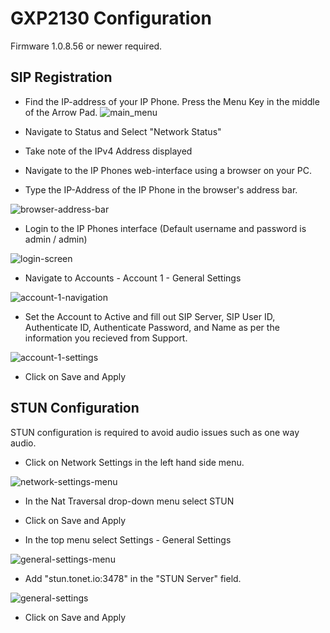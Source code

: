 
# GXP2130 Configuration

<Callout emoji="⚠">
  Firmware 1.0.8.56 or newer required.
</Callout>

## SIP Registration

* Find the IP-address of your IP Phone. Press the Menu Key in the middle of the Arrow Pad.
![main_menu](https://i.imgur.com/gQKWQiI.png)
* Navigate to Status and Select "Network Status"
* Take note of the IPv4 Address displayed

* Navigate to the IP Phones web-interface using a browser on your PC.
* Type the IP-Address of the IP Phone in the browser's address bar.

![browser-address-bar](https://i.imgur.com/enL4nfO.png)

* Login to the IP Phones interface (Default username and password is admin / admin)

![login-screen](https://i.imgur.com/FWBkoX4.png)

* Navigate to Accounts - Account 1 - General Settings

![account-1-navigation](https://i.imgur.com/JO5hiM0.png)

* Set the Account to Active and fill out SIP Server, SIP User ID, Authenticate ID, Authenticate Password, and Name as per the information
you recieved from Support.

![account-1-settings](https://i.imgur.com/qTBiERU.png)

* Click on Save and Apply

## STUN Configuration
<Callout emoji="⚠">
  STUN configuration is required to avoid audio issues such as one way audio.
</Callout>

* Click on Network Settings in the left hand side menu.

![network-settings-menu](https://i.imgur.com/8rRAJVl.png)

* In the Nat Traversal drop-down menu select STUN

* Click on Save and Apply

* In the top menu select Settings - General Settings

![general-settings-menu](https://i.imgur.com/IQktyb3.png)

* Add "stun.tonet.io:3478" in the "STUN Server" field.

![general-settings](https://i.imgur.com/oHgWaTz.png)

* Click on Save and Apply